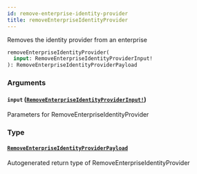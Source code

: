 ```yaml
---
id: remove-enterprise-identity-provider
title: removeEnterpriseIdentityProvider
---
```


Removes the identity provider from an enterprise

```graphql
removeEnterpriseIdentityProvider(
  input: RemoveEnterpriseIdentityProviderInput!
): RemoveEnterpriseIdentityProviderPayload

```

### Arguments

#### `input` ([`RemoveEnterpriseIdentityProviderInput!`](/docs/api/inputs/remove-enterprise-identity-provider-input))

Parameters for RemoveEnterpriseIdentityProvider

### Type

#### [`RemoveEnterpriseIdentityProviderPayload`](/docs/api/objects/remove-enterprise-identity-provider-payload)

Autogenerated return type of RemoveEnterpriseIdentityProvider
